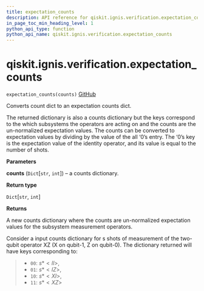 ```yaml
---
title: expectation_counts
description: API reference for qiskit.ignis.verification.expectation_counts
in_page_toc_min_heading_level: 1
python_api_type: function
python_api_name: qiskit.ignis.verification.expectation_counts
---
```


# qiskit.ignis.verification.expectation\_counts

<span id="qiskit.ignis.verification.expectation_counts" />

`expectation_counts(counts)` [GitHub](https://github.com/qiskit-community/qiskit-ignis/tree/stable/0.6/qiskit/ignis/verification/tomography/data.py "view source code")

Converts count dict to an expectation counts dict.

The returned dictionary is also a counts dictionary but the keys correspond to the which subsystems the operators are acting on and the counts are the un-normalized expectation values. The counts can be converted to expectation values by dividing by the value of the all ‘0’s entry. The ‘0’s key is the expectation value of the identity operator, and its value is equal to the number of shots.

**Parameters**

**counts** (`Dict`\[`str`, `int`]) – a counts dictionary.

**Return type**

`Dict`\[`str`, `int`]

**Returns**

A new counts dictionary where the counts are un-normalized expectation values for the subsystem measurement operators.

Consider a input counts dictionary for s shots of measurement of the two-qubit operator XZ (X on qubit-1, Z on qubit-0). The dictionary returned will have keys corresponding to:

> *   `00`: $s * <II>$,
> *   `01`: $s * <IZ>$,
> *   `10`: $s * <XI>$,
> *   `11`: $s * <XZ>$


